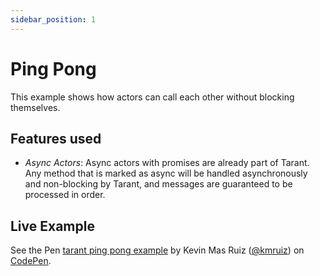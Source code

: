 ```yaml
---
sidebar_position: 1
---
```


# Ping Pong

This example shows how actors can call each other without blocking themselves.

## Features used

* *Async Actors*: Async actors with promises are already part of Tarant. Any method that is marked as async will be
handled asynchronously and non-blocking by Tarant, and messages are guaranteed to be processed in order.

## Live Example
<script async src="https://static.codepen.io/assets/embed/ei.js"></script>
<p data-height="795" data-theme-id="0" data-slug-hash="KbvBqm" data-default-tab="js,result" data-user="kmruiz" data-pen-title="tarant ping pong example" class="codepen">See the Pen <a href="https://codepen.io/kmruiz/pen/KbvBqm/">tarant ping pong example</a> by Kevin Mas Ruiz (<a href="https://codepen.io/kmruiz">@kmruiz</a>) on <a href="https://codepen.io">CodePen</a>.</p>

